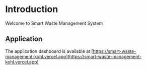 # Introduction
 
Welcome to Smart Waste Management System

## Application

The application dashboard is available at [https://smart-waste-management-kohl.vercel.app](https://smart-waste-management-kohl.vercel.app)
